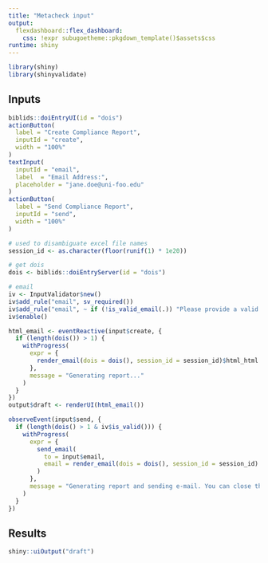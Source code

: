 ```yaml
---
title: "Metacheck input"
output: 
  flexdashboard::flex_dashboard:
    css: !expr subugoetheme::pkgdown_template()$assets$css
runtime: shiny
---
```


```r
library(shiny)
library(shinyvalidate)
```


Inputs {.sidebar}
-----------------------------------------------------------------------

```r
biblids::doiEntryUI(id = "dois")
actionButton(
  label = "Create Compliance Report",
  inputId = "create",
  width = "100%"
)
textInput(
  inputId = "email",
  label  = "Email Address:",
  placeholder = "jane.doe@uni-foo.edu"
)
actionButton(
  label = "Send Compliance Report",
  inputId = "send",
  width = "100%"
)
```

```r
# used to disambiguate excel file names
session_id <- as.character(floor(runif(1) * 1e20))

# get dois
dois <- biblids::doiEntryServer(id = "dois")

# email
iv <- InputValidator$new()
iv$add_rule("email", sv_required())
iv$add_rule("email", ~ if (!is_valid_email(.)) "Please provide a valid email")
iv$enable()

html_email <- eventReactive(input$create, {
  if (length(dois()) > 1) {
    withProgress(
      expr = {
        render_email(dois = dois(), session_id = session_id)$html_html
      },
      message = "Generating report..."
    )
  }
})
output$draft <- renderUI(html_email())

observeEvent(input$send, {
  if (length(dois() > 1 & iv$is_valid())) {
    withProgress(
      expr = {
        send_email(
          to = input$email,
          email = render_email(dois = dois(), session_id = session_id)
        )
      },
      message = "Generating report and sending e-mail. You can close this window."
    )
  }
})
```

Results
-----------------------------------------------------------------------

```r
shiny::uiOutput("draft")
```
